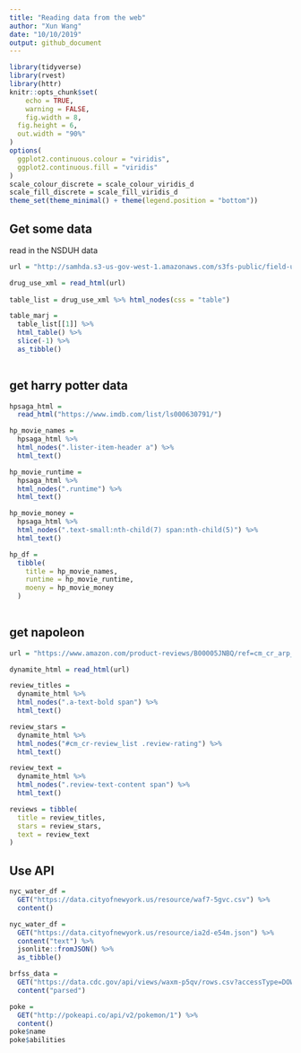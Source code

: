 ```yaml
---
title: "Reading data from the web"
author: "Xun Wang"
date: "10/10/2019"
output: github_document
---
```


```r
library(tidyverse)
library(rvest)
library(httr)
knitr::opts_chunk$set(
	echo = TRUE,
	warning = FALSE,
	fig.width = 8, 
  fig.height = 6,
  out.width = "90%"
)
options(
  ggplot2.continuous.colour = "viridis",
  ggplot2.continuous.fill = "viridis"
)
scale_colour_discrete = scale_colour_viridis_d
scale_fill_discrete = scale_fill_viridis_d
theme_set(theme_minimal() + theme(legend.position = "bottom"))
```

## Get some data

read in the NSDUH data

```r
url = "http://samhda.s3-us-gov-west-1.amazonaws.com/s3fs-public/field-uploads/2k15StateFiles/NSDUHsaeShortTermCHG2015.htm"

drug_use_xml = read_html(url)
  
table_list = drug_use_xml %>% html_nodes(css = "table")

table_marj = 
  table_list[[1]] %>% 
  html_table() %>% 
  slice(-1) %>% 
  as_tibble()
  
```

## get harry potter data

```r
hpsaga_html = 
  read_html("https://www.imdb.com/list/ls000630791/")
```

```r
hp_movie_names = 
  hpsaga_html %>% 
  html_nodes(".lister-item-header a") %>% 
  html_text()

hp_movie_runtime = 
  hpsaga_html %>% 
  html_nodes(".runtime") %>% 
  html_text()

hp_movie_money = 
  hpsaga_html %>% 
  html_nodes(".text-small:nth-child(7) span:nth-child(5)") %>% 
  html_text()

hp_df = 
  tibble(
    title = hp_movie_names,
    runtime = hp_movie_runtime,
    moeny = hp_movie_money
  )
  
```

## get napoleon

```r
url = "https://www.amazon.com/product-reviews/B00005JNBQ/ref=cm_cr_arp_d_viewopt_rvwer?ie=UTF8&reviewerType=avp_only_reviews&sortBy=recent&pageNumber=1"

dynamite_html = read_html(url)

review_titles = 
  dynamite_html %>%
  html_nodes(".a-text-bold span") %>%
  html_text()

review_stars = 
  dynamite_html %>%
  html_nodes("#cm_cr-review_list .review-rating") %>%
  html_text()

review_text = 
  dynamite_html %>%
  html_nodes(".review-text-content span") %>%
  html_text()

reviews = tibble(
  title = review_titles,
  stars = review_stars,
  text = review_text
)

```

## Use API

```r
nyc_water_df = 
  GET("https://data.cityofnewyork.us/resource/waf7-5gvc.csv") %>% 
  content()
```

```r
nyc_water_df = 
  GET("https://data.cityofnewyork.us/resource/ia2d-e54m.json") %>% 
  content("text") %>%
  jsonlite::fromJSON() %>%
  as_tibble()
```

```r
brfss_data = 
  GET("https://data.cdc.gov/api/views/waxm-p5qv/rows.csv?accessType=DOWNLOAD") %>% 
  content("parsed")
```

```r
poke = 
  GET("http://pokeapi.co/api/v2/pokemon/1") %>%
  content()
poke$name
poke$abilities
```



